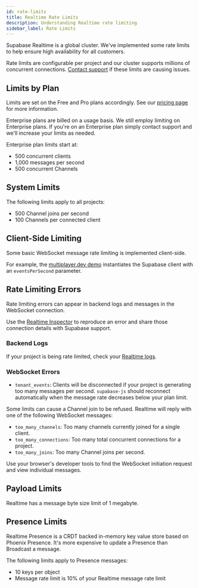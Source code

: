 ```yaml
---
id: rate-limits
title: Realtime Rate Limits
description: Understanding Realtime rate limiting
sidebar_label: Rate Limits
---
```


Supabase Realtime is a global cluster. We've implemented some rate limits to help ensure high availability for all customers.

Rate limits are configurable per project and our cluster supports millions of concurrent connections. [Contact support](https://app.supabase.com/support/new) if these limits are causing issues.

## Limits by Plan

Limits are set on the Free and Pro plans accordingly. See our [pricing page](https://supabase.com/pricing) for more information.

Enterprise plans are billed on a usage basis. We still employ limiting on Enterprise plans. If you're on an Enterprise plan simply contact support and we'll increase your limits as needed.

Enterprise plan limits start at:

- 500 concurrent clients
- 1,000 messages per second
- 500 concurrent Channels

## System Limits

The following limits apply to all projects:

- 500 Channel joins per second
- 100 Channels per connected client

## Client-Side Limiting

Some basic WebSocket message rate limiting is implemented client-side.

For example, the [multiplayer.dev demo](/docs/guides/realtime/quickstart#cursor-positions) instantiates the Supabase client with an `eventsPerSecond` parameter.

## Rate Limiting Errors

Rate limiting errors can appear in backend logs and messages in the WebSocket connection.

<Admonition type="note">

Use the [Realtime Inspector](https://realtime.supabase.com/inspector/new) to reproduce an error and share those connection details with Supabase support.

</Admonition>

### Backend Logs

If your project is being rate limited, check your [Realtime logs](https://app.supabase.com/project/_/database/realtime-logs).

### WebSocket Errors

- `tenant_events`: Clients will be disconnected if your project is generating too many messages per second. `supabase-js` should reconnect automatically when the message rate decreases below your plan limit.

Some limits can cause a Channel join to be refused. Realtime will reply with one of the following WebSocket messages:

- `too_many_channels`: Too many channels currently joined for a single client.
- `too_many_connections`: Too many total concurrent connections for a project.
- `too_many_joins`: Too many Channel joins per second.

<Admonition type="note">

Use your browser's developer tools to find the WebSocket initiation request and view individual messages.

</Admonition>

## Payload Limits

Realtime has a message byte size limit of 1 megabyte.

## Presence Limits

Realtime Presence is a CRDT backed in-memory key value store based on Phoenix Presence. It's more expensive to update a Presence than Broadcast a message.

The following limits apply to Presence messages:

- 10 keys per object
- Message rate limit is 10% of your Realtime message rate limit
